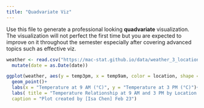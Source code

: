 ```yaml
---
title: "Quadvariate Viz"
---
```


Use this file to generate a professional looking **quadvariate** visualization.  The visualization will not perfect the first time but you are expected to improve on it throughout the semester especially after covering advanced topics such as effective viz.
```r
weather <- read.csv("https://mac-stat.github.io/data/weather_3_locations.csv") |> 
  mutate(date = as.Date(date))  
```


```r
ggplot(weather, aes(y = temp3pm, x = temp9am, color = location, shape = raintoday)) + 
  geom_point()+
  labs(x = "Temperature at 9 AM (°C)", y = "Temperature at 3 PM (°C)")+
  labs( title = "Temperature Relationship at 9 AM and 3 PM by Location and Rain Status",
  caption = "Plot created by [Isa Chen] Feb 23")
```

